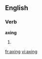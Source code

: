
==English==

===Verb===
'''axing'''

# {{present participle of|[[axe]]}}

[[fr:axing]]
[[vi:axing]]
